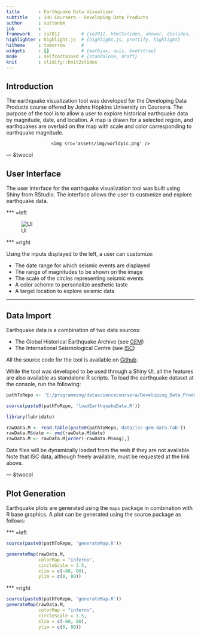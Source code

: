 ```yaml
---
title       : Earthquake Data Visualizer
subtitle    : JHU Coursera - Developing Data Products
author      : suttonbm
job         : 
framework   : io2012        # {io2012, html5slides, shower, dzslides, ...}
highlighter : highlight.js  # {highlight.js, prettify, highlight}
hitheme     : tomorrow      # 
widgets     : []            # {mathjax, quiz, bootstrap}
mode        : selfcontained # {standalone, draft}
knit        : slidify::knit2slides
---
```


## Introduction
The earthquake visualization tool was developed for the Developing Data Products course offered by Johns Hopkins University on Coursera.  The purpose of the tool is to allow a user to explore historical earthquake data by magnitude, date, and location.  A map is drawn for a selected region, and earthquakes are overlaid on the map with scale and color corresponding to earthquake magnitude.

<div style='text-align: center;'>
    <img src='assets/img/worldpic.png' />
</div>

--- &twocol

## User Interface
The user interface for the earthquake visualization tool was built using Shiny from RStudio. The interface allows the user to customize and explore earthquake data.

*** =left

![UI](assets/img/UI_inputs.png)

*** =right

Using the inputs displayed to the left, a user can customize:

  * The date range for which seismic events are displayed
  * The range of magnitudes to be shown on the image
  * The scale of the circles representing seismic events
  * A color scheme to personalize aesthetic taste
  * A target location to explore seismic data

---

## Data Import
Earthquake data is a combination of two data sources:

  * The Global Historical Earthquake Archive (see [GEM](https://www.globalquakemodel.org/what/seismic-hazard/historical-catalogue/))
  * The International Seismological Centre (see [ISC](http://www.isc.ac.uk/iscgem/))

All the source code for the tool is available on [Github](github.com/suttonbm/datasciencecoursera/tree/master/Developing_Data_Products/Project/DDP_Final_Project).

While the tool was developed to be used through a Shiny UI, all the features are also available as standalone R scripts.  To load the earthquake dataset at the console, run the following:

```r
pathToRepo <- 'E:/programming/datasciencecoursera/Developing_Data_Products/Project/DDP_Final_Project/'
```

```r
source(paste0(pathToRepo, 'loadEarthquakeData.R'))
```

```r
library(lubridate)
```

```r
rawData.M <- read.table(paste0(pathToRepo,'data/isc-gem-data.tab'))
rawData.M$date <- ymd(rawData.M$date)
rawData.M <- rawData.M[order(-rawData.M$mag),]
```

Data files will be dynamically loaded from the web if they are not available.  Note that ISC data, although freely available, must be requested at the link above.

--- &twocol

## Plot Generation
Earthquake plots are generated using the `maps` package in combination with R base graphics.  A plot can be generated using the source package as follows:

*** =left

```r
source(paste0(pathToRepo, 'generateMap.R'))
```

```r
generateMap(rawData.M,
            colorMap = "inferno",
            circleScale = 3.5,
            xlim = c(-80, 80),
            ylim = c(0, 80))
```

*** =right

```r
source(paste0(pathToRepo, 'generateMap.R'))
generateMap(rawData.M,
            colorMap = "inferno",
            circleScale = 3.5,
            xlim = c(-80, 80),
            ylim = c(0, 80))
```

